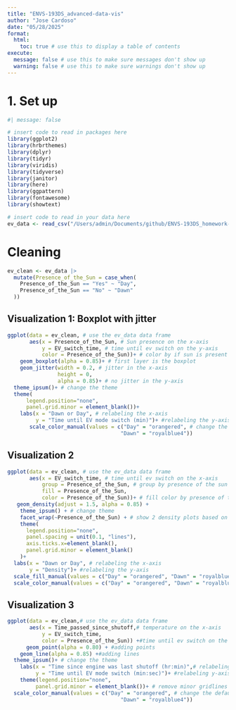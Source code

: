 ```yaml
---
title: "ENVS-193DS_advanced-data-vis"
author: "Jose Cardoso"
date: "05/28/2025"
format:
  html:
    toc: true # use this to display a table of contents
execute:
  message: false # use this to make sure messages don't show up
  warning: false # use this to make sure warnings don't show up
---
```


# 1. Set up

```r
#| message: false

# insert code to read in packages here
library(ggplot2)
library(hrbrthemes)
library(dplyr)
library(tidyr)
library(viridis)
library(tidyverse)
library(janitor)
library(here)
library(ggpattern)
library(fontawesome)
library(showtext)

# insert code to read in your data here
ev_data <- read_csv("/Users/admin/Documents/github/ENVS-193DS_homework-03/data/EV_Mode_2.csv")
```

# Cleaning 

```r
ev_clean <- ev_data |> 
  mutate(Presence_of_the_Sun = case_when(
    Presence_of_the_Sun == "Yes" ~ "Day",
    Presence_of_the_Sun == "No" ~ "Dawn"
  ))
```


## Visualization 1: Boxplot with jitter

```r
ggplot(data = ev_clean, # use the ev_data data frame
       aes(x = Presence_of_the_Sun, # Sun presence on the x-axis
           y = EV_switch_time, # time until ev switch on the y-axis
           color = Presence_of_the_Sun))+ # color by if sun is present
    geom_boxplot(alpha = 0.85)+ # first layer is the boxplot
    geom_jitter(width = 0.2, # jitter in the x-axis
                height = 0,
                alpha = 0.85)+ # no jitter in the y-axis
  theme_ipsum()+ # change the theme
  theme(
      legend.position="none",
      panel.grid.minor = element_blank())+
    labs(x = "Dawn or Day", # relabeling the x-axis
         y = "Time until EV mode switch (min)")+ #relabeling the y-axis
       scale_color_manual(values = c("Day" = "orangered", # change the default color
                                    "Dawn" = "royalblue4")) 
```


## Visualization 2

```r
ggplot(data = ev_clean, # use the ev_data data frame
       aes(x = EV_switch_time, # time until ev switch on the x-axis
           group = Presence_of_the_Sun, # group by presence of the sun
           fill = Presence_of_the_Sun,
           color = Presence_of_the_Sun))+ # fill color by presence of the sun
   geom_density(adjust = 1.5, alpha = 0.85) +
    theme_ipsum() + # change theme 
    facet_wrap(~Presence_of_the_Sun) + # show 2 density plots based on grouping
    theme(
      legend.position="none",
      panel.spacing = unit(0.1, "lines"),
      axis.ticks.x=element_blank(),
      panel.grid.minor = element_blank()
    )+
  labs(x = "Dawn or Day", # relabeling the x-axis
       y = "Density")+ #relabeling the y-axis
  scale_fill_manual(values = c("Day" = "orangered", "Dawn" = "royalblue4"))+# change the default color
  scale_color_manual(values = c("Day" = "orangered", "Dawn" = "royalblue4"))
```


## Visualization 3

```r
ggplot(data = ev_clean,# use the ev_data data frame 
       aes(x = Time_passed_since_shutoff,# temperature on the x-axis
           y = EV_switch_time,
           color = Presence_of_the_Sun)) +#time until ev switch on the y-axis
      geom_point(alpha = 0.80) + #adding points
    geom_line(alpha = 0.85) +#adding lines
  theme_ipsum()+ # change the theme
    labs(x = "Time since engine was last shutoff (hr:min)",# relabeling x-axis
         y = "Time until EV mode switch (min:sec)")+ #relabeling y-axis
    theme(legend.position="none",
         panel.grid.minor = element_blank())+ # remove minor gridlines
  scale_color_manual(values = c("Day" = "orangered", # change the default color
                                    "Dawn" = "royalblue4"))
```

